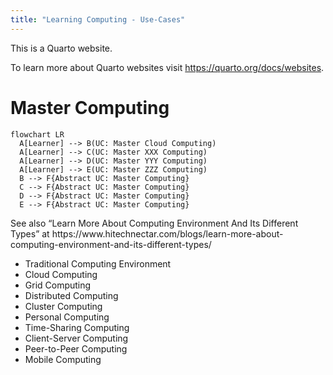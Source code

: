 ```yaml
---
title: "Learning Computing - Use-Cases"
---
```


This is a Quarto website.

To learn more about Quarto websites visit <https://quarto.org/docs/websites>.

# Master Computing

```mermaid
flowchart LR
  A[Learner] --> B(UC: Master Cloud Computing)
  A[Learner] --> C(UC: Master XXX Computing)
  A[Learner] --> D(UC: Master YYY Computing)
  A[Learner] --> E(UC: Master ZZZ Computing)  
  B --> F{Abstract UC: Master Computing}
  C --> F{Abstract UC: Master Computing}
  D --> F{Abstract UC: Master Computing}
  E --> F{Abstract UC: Master Computing}
```

See also "Learn More About Computing Environment And Its Different Types" at https://www.hitechnectar.com/blogs/learn-more-about-computing-environment-and-its-different-types/

- Traditional Computing Environment
- Cloud Computing
- Grid Computing
- Distributed Computing
- Cluster Computing
- Personal Computing
- Time-Sharing Computing
- Client-Server Computing
- Peer-to-Peer Computing
- Mobile Computing
